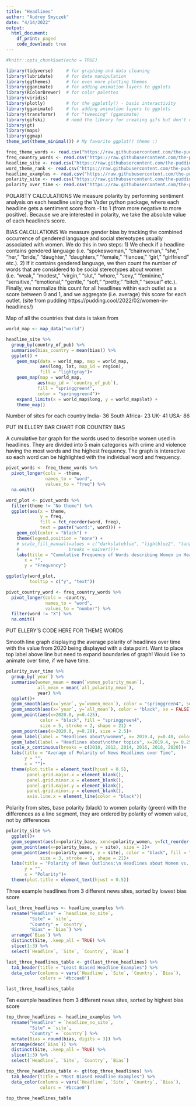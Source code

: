 ```yaml
---
title: "Headlines"
author: "Audrey Smyczek"
date: "4/14/2022"
output: 
  html_document:
    df_print: paged
    code_download: true
---
```


```r
#knitr::opts_chunk$set(echo = TRUE)
```

```r
library(tidyverse)     # for graphing and data cleaning
library(lubridate)     # for date manipulation
library(ggthemes)      # for even more plotting themes
library(gganimate)     # for adding animation layers to ggplots
library(RColorBrewer)  # for color palettes
library(viridis)
library(plotly)        # for the ggplotly() - basic interactivity
library(gganimate)     # for adding animation layers to ggplots
library(transformr)    # for "tweening" (gganimate)
library(gifski)        # need the library for creating gifs but don't need to load each time
library(gt)
library(maps)
library(ggmap)
theme_set(theme_minimal()) # My favorite ggplot() theme :)
```

```r
freq_theme_words <- read.csv("https://raw.githubusercontent.com/the-pudding/data/master/women-in-headlines/word_themes_freq.csv")
freq_country_words <- read.csv("https://raw.githubusercontent.com/the-pudding/data/master/women-in-headlines/word_country_freq.csv")
headline_site <- read.csv("https://raw.githubusercontent.com/the-pudding/data/master/women-in-headlines/headlines_site.csv")
word_theme_rank <- read.csv("https://raw.githubusercontent.com/the-pudding/data/master/women-in-headlines/word_themes_rank.csv")
headline_examples <- read.csv("https://raw.githubusercontent.com/the-pudding/data/master/women-in-headlines/headlines.csv")
polarity_site <- read.csv("https://raw.githubusercontent.com/the-pudding/data/master/women-in-headlines/polarity_comparison_site_country_time.csv")
polarity_over_time <- read.csv("https://raw.githubusercontent.com/the-pudding/data/master/women-in-headlines/polarity_comparison_country_time.csv")
```

POLARITY CALCULATIONS
We measure polarity by performing sentiment analysis on each headline using the Vader python package, where each headline gets a sentiment score from -1 to 1 (from more negative to more positive). Because we are interested in polarity, we take the absolute value of each headline's score.

BIAS CALCULATIONS
We measure gender bias by tracking the combined occurrence of gendered language and social stereotypes usually associated with women. We do this in two steps:
1) We check if a headline contains gendered language (i.e. “spokeswoman,” “chairwoman,” “she,” “her,” “bride,” “daughter,” “daughters,” “female,” “fiancee,” “girl,” “girlfriend” etc.).
2) If it contains gendered language, we then count the number of words that are considered to be social stereotypes about women (i.e. “weak,” “modest,” “virgin,” “slut,” “whore,” “sexy,” “feminine,” “sensitive,” “emotional,” “gentle,” “soft,” “pretty,” “bitch,” “sexual” etc.).
Finally, we normalize this count for all headlines within each outlet as a score between 0 and 1, and we aggregate (i.e. average) this score for each outlet.
(site from pudding https://pudding.cool/2022/02/women-in-headlines/)


Map of all the countries that data is taken from

```r
world_map <- map_data("world")

headline_site %>% 
  group_by(country_of_pub) %>% 
  summarise(bias_country = mean(bias)) %>% 
  ggplot() +
    geom_map(data = world_map, map = world_map,
             aes(long, lat, map_id = region),
             fill = "lightgray")+
    geom_map(map = world_map,
            aes(map_id = `country_of_pub`),
            fill = "springgreen4",
            color = "springgreen4")+
    expand_limits(x = world_map$long, y = world_map$lat) + 
    theme_map()
```

Number of sites for each country
India- 36
South Africa- 23
UK- 41
USA- 86

PUT IN ELLERY BAR CHART FOR COUNTRY BIAS



A cumulative bar graph for the words used to describe women used in headlines. They are divided into 5 main categories with crime and violence having the most words and the highest frequency. The graph is interactive so each word can be highlighted with the individual word and frequency.

```r
pivot_words <- freq_theme_words %>% 
  pivot_longer(cols = -theme,
               names_to = "word",
               values_to = "freq") %>% 
  na.omit()

word_plot <- pivot_words %>% 
  filter(theme != "No theme") %>% 
  ggplot(aes(x = theme, 
             y = freq, 
             fill = fct_reorder(word, freq),
             text = paste("word:", word))) +
    geom_col(color = "black") +
    theme(legend.position = "none") +
    # scale_fill_manual(values = c("darkslateblue", "lightblue2", "tan2"),
    #                   breaks = waiver())+
    labs(title = "Cumulative Frequency of Words describing Women in Headlines",
       x = "",
       y = "Frequency")

ggplotly(word_plot,
         tooltip = c("y", "text"))
```


```r
pivot_country_word <- freq_country_words %>% 
  pivot_longer(cols = -country,
               names_to = "word",
               values_to = "number") %>% 
  filter(word != "X") %>% 
  na.omit()
```

PUT ELLERY'S CODE HERE FOR THEME WORDS


Smooth line graph displaying the average polarity of headlines over time with the value from 2020 being displayed with a data point. Want to place top label above line but need to expand boundaries of graph! Would like to animate over time, if we have time.

```r
polarity_over_time %>% 
  group_by(`year`) %>% 
  summarise(women_mean = mean(`women_polarity_mean`),
            all_mean = mean(`all_polarity_mean`),
            year) %>% 
  ggplot()+
  geom_smooth(aes(x=`year`, y=`women_mean`), color = "springgreen4", se = FALSE)+
  geom_smooth(aes(x=`year`, y=`all_mean`), color = "black", se = FALSE)+
  geom_point(aes(x=2020.0, y=0.425), 
             color = "black", fill = "springgreen4", 
             size = 5, stroke = 2, shape = 21) +
  geom_point(aes(x=2020.0, y=0.28), size = 2.5)+
  geom_label(label = "Headlines about\nwomen", x= 2019.4, y=0.40, color = "springgreen4")+
  geom_label(label = "Headlines about\nother topics", x=2019.4, y= 0.25)+
  scale_x_continuous(breaks = c(2010, 2012, 2014, 2016, 2018, 2020))+
  labs(title = "Average of Polarity of News Headlines over Time",
       y = "",
       x = "")+
  theme(plot.title = element_text(hjust = 0.5),
        panel.grid.major.x = element_blank(),
        panel.grid.minor.x = element_blank(),
        panel.grid.major.y = element_blank(),
        panel.grid.minor.y = element_blank(),
        axis.line.x = element_line(color = "black"))
```



Polarity from sites, base polarity (black) to women polarity (green) with the differences as a line segment, they are ordered by polarity of women value, not by differences

```r
polarity_site %>% 
  ggplot()+
  geom_segment(aes(x=polarity_base, xend=polarity_women, y=fct_reorder(site, polarity_women), yend=site), size = 1)+
  geom_point(aes(x=polarity_base, y = site), size = 2)+
  geom_point(aes(x=polarity_women, y = site), color = "black", fill = "springgreen4", 
             size = 3, stroke = 1, shape = 21)+
  labs(title = "Polarity of News Outlines:\n Headlines about Women vs. Headlines about other topics",
       y = "",
       x = "Polarity")+
  theme(plot.title = element_text(hjust = 0.5))
```





Three example headlines from 3 different news sites, sorted by lowest bias score

```r
last_three_headlines <- headline_examples %>% 
  rename("Headline" = `headline_no_site`,
         "Site" = `site`,
         "Country" = `country`,
         "Bias" = `bias`) %>%
  arrange(`Bias`) %>%
  distinct(Site, .keep_all = TRUE) %>% 
  slice(1:3) %>% 
  select(`Headline`, `Site`, `Country`, `Bias`)

last_three_headlines_table <- gt(last_three_headlines) %>% 
  tab_header(title = "Least Biased Headline Examples") %>% 
  data_color(columns = vars(`Headline`, `Site`, `Country`, `Bias`), 
             colors = '#bccae0')

last_three_headlines_table
```


Ten example headlines from 3 different news sites, sorted by highest bias score

```r
top_three_headlines <- headline_examples %>% 
  rename("Headline" = `headline_no_site`,
         "Site" = `site`,
         "Country" = `country`) %>% 
  mutate(Bias = round(bias, digits = 3)) %>% 
  arrange(desc(`Bias`)) %>%
  distinct(Site, .keep_all = TRUE) %>% 
  slice(1:3) %>% 
  select(`Headline`, `Site`, `Country`, `Bias`)

top_three_headlines_table <- gt(top_three_headlines) %>% 
  tab_header(title = "Most Biased Headline Examples") %>% 
  data_color(columns = vars(`Headline`, `Site`, `Country`, `Bias`), 
             colors = '#bccae0')

top_three_headlines_table
```






